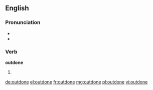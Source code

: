==English==

===Pronunciation===
* {{IPA|/ˈɑʊtdon/}}
* {{rhymes|ʌn}}

===Verb===
'''outdone'''

# {{past participle of|outdo|lang=en}}

[[de:outdone]]
[[el:outdone]]
[[fr:outdone]]
[[mg:outdone]]
[[pl:outdone]]
[[vi:outdone]]